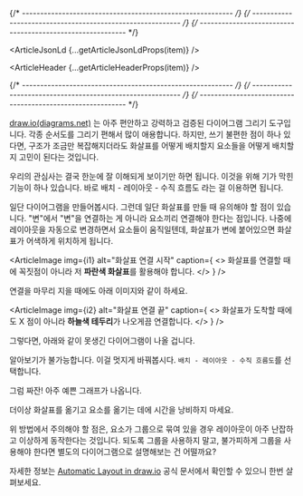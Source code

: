 
{/* ---------------------------------------------------------- */}
{/* ---------------------------------------------------------- */}
{/* ---------------------------------------------------------- */}


<ArticleJsonLd {...getArticleJsonLdProps(item)} />

<ArticleHeader {...getArticleHeaderProps(item)} />

{/* ---------------------------------------------------------- */}
{/* ---------------------------------------------------------- */}
{/* ---------------------------------------------------------- */}

[draw.io(diagrams.net)](https://app.diagrams.net/) 는 아주 편안하고 강력하고 검증된 다이어그램 그리기 도구입니다. 각종 순서도를 그리기 편해서 많이 애용합니다. 하지만, 쓰기 불편한 점이 하나 있다면, 구조가 조금만 복잡해지더라도 화살표를 어떻게 배치할지 요소들을 어떻게 배치할지 고민이 된다는 것입니다.

우리의 관심사는 결국 한눈에 잘 이해되게 보이기만 하면 됩니다. 이것을 위해 기가 막힌 기능이 하나 있습니다. 바로 배치 - 레이아웃 - 수직 흐름도 라는 걸 이용하면 됩니다.

일단 다이어그램을 만들어봅시다. 그런데 일단 화살표를 만들 때 유의해야 할 점이 있습니다. "변"에서 "변"을 연결하는 게 아니라 요소끼리 연결해야 한다는 점입니다. 나중에 레이아웃을 자동으로 변경하면서 요소들이 움직일텐데, 화살표가 변에 붙어있으면 화살표가 어색하게 위치하게 됩니다.

<ArticleImage
  img={i1}
  alt="화살표 연결 시작"
  caption={
    <>
      화살표를 연결할 때에 꼭짓점이 아니라 저 <strong>파란색 화살표</strong>를
      활용해야 합니다.
    </>
  }
/>

연결을 마무리 지을 때에도 아래 이미지와 같이 하세요.

<ArticleImage
  img={i2}
  alt="화살표 연결 끝"
  caption={
    <>
      화살표가 도착할 때에도 X 점이 아니라 <strong>하늘색 테두리</strong>가
      나오게끔 연결합니다.
    </>
  }
/>

그렇다면, 아래와 같이 못생긴 다이어그램이 나올 겁니다.

<ArticleImage img={i3} alt="못생긴 다이어그램" caption="못생긴 다이어그램" />

알아보기가 불가능합니다. 이걸 멋지게 바꿔봅시다. `배치 - 레이아웃 - 수직 흐름도`를 선택합니다.

<ArticleImage
  img={i4}
  alt="배치 레이아웃 수직흐름도를 선택합니다."
  caption="배치 - 레이아웃 - 수직흐름도를 선택합니다."
/>

그럼 짜잔! 아주 예쁜 그래프가 나옵니다.

<ArticleImage
  img={i5}
  alt="한눈에 알아보기 쉬운 다이어그램"
  caption="한눈에 알아보기 쉬운 다이어그램"
/>

더이상 화살표를 옮기고 요소를 옮기는 데에 시간을 낭비하지 마세요.

위 방법에서 주의해야 할 점은, 요소가 그룹으로 묶여 있을 경우 레이아웃이 아주 난잡하고 이상하게 동작한다는 것입니다. 되도록 그룹을 사용하지 말고, 불가피하게 그룹을 사용해야 한다면 별도의 다이어그램으로 설명해보는 건 어떨까요?

자세한 정보는 [Automatic Layout in draw.io](https://drawio-app.com/blog/automatic-layout-in-draw-io/) 공식 문서에서 확인할 수 있으니 한번 살펴보세요.
